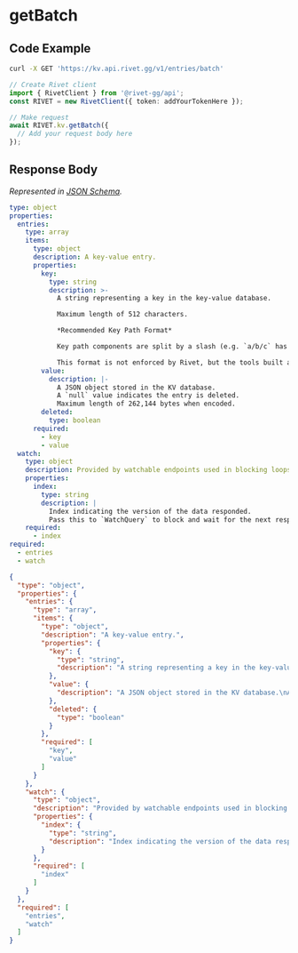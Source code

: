 
# getBatch

## Code Example

<CodeGroup title='Request' tag='GET' label='https://kv.api.rivet.gg/v1/entries/batch'>

```bash {{ title: 'cURL' }}
curl -X GET 'https://kv.api.rivet.gg/v1/entries/batch'
```

```ts
// Create Rivet client
import { RivetClient } from '@rivet-gg/api';
const RIVET = new RivetClient({ token: addYourTokenHere });

// Make request
await RIVET.kv.getBatch({
  // Add your request body here
});
```

</CodeGroup>


## Response Body

_Represented in [JSON Schema](https://json-schema.org/)._

<CodeGroup title='Response'>

```yaml
type: object
properties:
  entries:
    type: array
    items:
      type: object
      description: A key-value entry.
      properties:
        key:
          type: string
          description: >-
            A string representing a key in the key-value database.

            Maximum length of 512 characters.

            *Recommended Key Path Format*

            Key path components are split by a slash (e.g. `a/b/c` has the path components `["a", "b", "c"]`). Slashes can be escaped by using a backslash (e.g. `a/b\/c/d` has the path components `["a", "b/c", "d"]`).

            This format is not enforced by Rivet, but the tools built around Rivet KV work better if this format is used.
        value:
          description: |-
            A JSON object stored in the KV database.
            A `null` value indicates the entry is deleted.
            Maximum length of 262,144 bytes when encoded.
        deleted:
          type: boolean
      required:
        - key
        - value
  watch:
    type: object
    description: Provided by watchable endpoints used in blocking loops.
    properties:
      index:
        type: string
        description: |
          Index indicating the version of the data responded.
          Pass this to `WatchQuery` to block and wait for the next response.
    required:
      - index
required:
  - entries
  - watch

```

```json
{
  "type": "object",
  "properties": {
    "entries": {
      "type": "array",
      "items": {
        "type": "object",
        "description": "A key-value entry.",
        "properties": {
          "key": {
            "type": "string",
            "description": "A string representing a key in the key-value database.\nMaximum length of 512 characters.\n*Recommended Key Path Format*\nKey path components are split by a slash (e.g. `a/b/c` has the path components `[\"a\", \"b\", \"c\"]`). Slashes can be escaped by using a backslash (e.g. `a/b\\/c/d` has the path components `[\"a\", \"b/c\", \"d\"]`).\nThis format is not enforced by Rivet, but the tools built around Rivet KV work better if this format is used."
          },
          "value": {
            "description": "A JSON object stored in the KV database.\nA `null` value indicates the entry is deleted.\nMaximum length of 262,144 bytes when encoded."
          },
          "deleted": {
            "type": "boolean"
          }
        },
        "required": [
          "key",
          "value"
        ]
      }
    },
    "watch": {
      "type": "object",
      "description": "Provided by watchable endpoints used in blocking loops.",
      "properties": {
        "index": {
          "type": "string",
          "description": "Index indicating the version of the data responded.\nPass this to `WatchQuery` to block and wait for the next response.\n"
        }
      },
      "required": [
        "index"
      ]
    }
  },
  "required": [
    "entries",
    "watch"
  ]
}
```

</CodeGroup>

